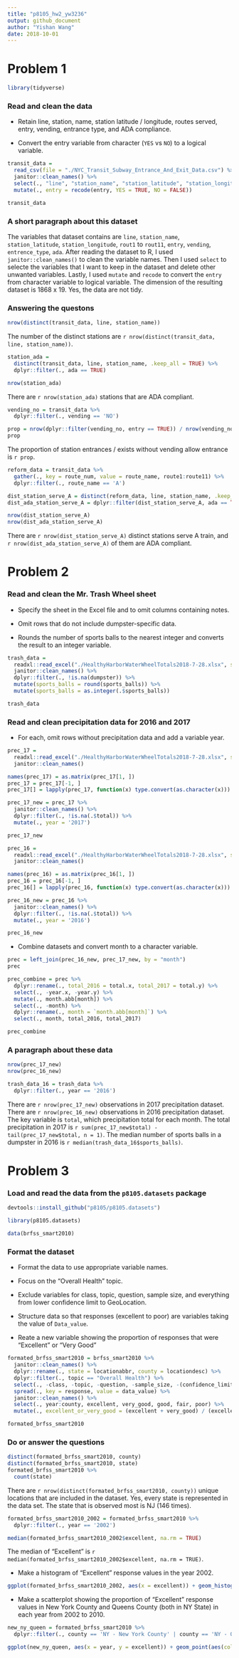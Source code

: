 ```yaml
---
title: "p8105_hw2_yw3236"
output: github_document
author: "Yishan Wang"
date: 2018-10-01
---
```


# Problem 1

```r
library(tidyverse)
```

### Read and clean the data 
* Retain line, station, name, station latitude / longitude, routes served, entry, vending, entrance type, and ADA compliance.

* Convert the entry variable from character (`YES` vs `NO`) to a logical variable.

```r
transit_data = 
  read_csv(file = "./NYC_Transit_Subway_Entrance_And_Exit_Data.csv") %>%
  janitor::clean_names() %>% 
  select(., "line", "station_name", "station_latitude", "station_longitude", "route1":"route11", "entry", "vending", "entrance_type", "ada") %>%
  mutate(., entry = recode(entry, YES = TRUE, NO = FALSE))

transit_data
```

### A short paragraph about this dataset 
The variables that dataset contains are `line`, `station_name`, `station_latitude`, `station_longitude`, `rout1` to `rout11`, `entry`, `vending`, `entrence_type`, `ada`. After reading the dataset to R, I used `janitor::clean_names()` to clean the variable names. Then I used `select` to selecte the variables that I want to keep in the dataset and delete other unwanted variables. Lastly, I used `mutate` and `recode` to convert the `entry` from character variable to logical variable. The dimension of the resulting dataset is 1868 x 19. Yes, the data are not tidy.

### Answering the questons

```r
nrow(distinct(transit_data, line, station_name))
```

The number of the distinct stations are `r nrow(distinct(transit_data, line, station_name))`.

```r
station_ada = 
  distinct(transit_data, line, station_name, .keep_all = TRUE) %>%
  dplyr::filter(., ada == TRUE)

nrow(station_ada)
```

There are `r nrow(station_ada)` stations that are ADA compliant.

```r
vending_no = transit_data %>%
  dplyr::filter(., vending == 'NO')

prop = nrow(dplyr::filter(vending_no, entry == TRUE)) / nrow(vending_no)
prop
```

The proportion of station entrances / exists without vending allow entrance is `r prop`.

```r
reform_data = transit_data %>%
  gather(., key = route_num, value = route_name, route1:route11) %>%
  dplyr::filter(., route_name == 'A')

dist_station_serve_A = distinct(reform_data, line, station_name, .keep_all = TRUE)
dist_ada_station_serve_A = dplyr::filter(dist_station_serve_A, ada == TRUE)

nrow(dist_station_serve_A)
nrow(dist_ada_station_serve_A)
```

There are `r nrow(dist_station_serve_A)` distinct stations serve A train, and `r nrow(dist_ada_station_serve_A)` of them are ADA compliant.

# Problem 2

### Read and clean the Mr. Trash Wheel sheet
* Specify the sheet in the Excel file and to omit columns containing notes.

* Omit rows that do not include dumpster-specific data.

* Rounds the number of sports balls to the nearest integer and converts the result to an integer variable.

```r
trash_data = 
  readxl::read_excel("./HealthyHarborWaterWheelTotals2018-7-28.xlsx", sheet = 1, range = cellranger::cell_cols("A:N")) %>% 
  janitor::clean_names() %>%
  dplyr::filter(., !is.na(dumpster)) %>%
  mutate(sports_balls = round(sports_balls)) %>%
  mutate(sports_balls = as.integer(.$sports_balls))

trash_data
```

### Read and clean precipitation data for 2016 and 2017
* For each, omit rows without precipitation data and add a variable year.

```r
prec_17 =
  readxl::read_excel("./HealthyHarborWaterWheelTotals2018-7-28.xlsx", sheet = 4, range = cellranger::cell_cols("A:B")) %>% 
  janitor::clean_names() 

names(prec_17) = as.matrix(prec_17[1, ])
prec_17 = prec_17[-1, ]
prec_17[] = lapply(prec_17, function(x) type.convert(as.character(x))) 

prec_17_new = prec_17 %>%
  janitor::clean_names() %>%
  dplyr::filter(., !is.na(.$total)) %>%
  mutate(., year = '2017') 

prec_17_new
```

```r
prec_16 =
  readxl::read_excel("./HealthyHarborWaterWheelTotals2018-7-28.xlsx", sheet = 5, range = cellranger::cell_cols("A:B")) %>% 
  janitor::clean_names() 

names(prec_16) = as.matrix(prec_16[1, ])
prec_16 = prec_16[-1, ]
prec_16[] = lapply(prec_16, function(x) type.convert(as.character(x))) 

prec_16_new = prec_16 %>%
  janitor::clean_names() %>%
  dplyr::filter(., !is.na(.$total)) %>%
  mutate(., year = '2016') 

prec_16_new
```

* Combine datasets and convert month to a character variable.

```r
prec = left_join(prec_16_new, prec_17_new, by = "month") 
prec

prec_combine = prec %>%
  dplyr::rename(., total_2016 = total.x, total_2017 = total.y) %>%
  select(., -year.x, -year.y) %>%
  mutate(., month.abb[month]) %>%
  select(., -month) %>%
  dplyr::rename(., month = `month.abb[month]`) %>%
  select(., month, total_2016, total_2017)

prec_combine
```

### A paragraph about these data

```r
nrow(prec_17_new)
nrow(prec_16_new)
```

```r
trash_data_16 = trash_data %>% 
  dplyr::filter(., year == '2016')
```

There are `r nrow(prec_17_new)` observations in 2017 precipitation dataset. There are `r nrow(prec_16_new)` observations in 2016 precipitation dataset. The key variable is `total`, which precipitation total for each month. The total precipitation in 2017 is `r sum(prec_17_new$total) - tail(prec_17_new$total, n = 1)`. The median number of sports balls in a dumpster in 2016 is `r median(trash_data_16$sports_balls)`.

# Problem 3

### Load and read the data from the `p8105.datasets` package

```r
devtools::install_github("p8105/p8105.datasets")
```

```r
library(p8105.datasets)
```

```r
data(brfss_smart2010)
```

### Format the dataset
* Format the data to use appropriate variable names.

* Focus on the “Overall Health” topic.

* Exclude variables for class, topic, question, sample size, and everything from lower confidence limit to GeoLocation.

* Structure data so that responses (excellent to poor) are variables taking the value of `Data_value`.

* Reate a new variable showing the proportion of responses that were “Excellent” or “Very Good”

```r
formated_brfss_smart2010 = brfss_smart2010 %>%
  janitor::clean_names() %>%
  dplyr::rename(., state = locationabbr, county = locationdesc) %>%
  dplyr::filter(., topic == "Overall Health") %>%
  select(., -class, -topic, -question, -sample_size, -(confidence_limit_low : geo_location)) %>%
  spread(., key = response, value = data_value) %>%
  janitor::clean_names() %>%
  select(., year:county, excellent, very_good, good, fair, poor) %>%
  mutate(., excellent_or_very_good = (excellent + very_good) / (excellent + very_good + good + fair + poor))

formated_brfss_smart2010
```

### Do or answer the questions
```r
distinct(formated_brfss_smart2010, county)
distinct(formated_brfss_smart2010, state)
formated_brfss_smart2010 %>%
  count(state)
```

There are `r nrow(distinct(formated_brfss_smart2010, county))` unique locations that are included in the dataset. Yes, every state is represented in the data set. The state that is observed most is NJ (146 times).

```r
formated_brfss_smart2010_2002 = formated_brfss_smart2010 %>%
  dplyr::filter(., year == '2002') 

median(formated_brfss_smart2010_2002$excellent, na.rm = TRUE)
```

The median of "Excellent" is `r median(formated_brfss_smart2010_2002$excellent, na.rm = TRUE)`.

* Make a histogram of “Excellent” response values in the year 2002.

```r
ggplot(formated_brfss_smart2010_2002, aes(x = excellent)) + geom_histogram()
```

* Make a scatterplot showing the proportion of “Excellent” response values in New York County and Queens County (both in NY State) in each year from 2002 to 2010.

```r
new_ny_queen = formated_brfss_smart2010 %>%
  dplyr::filter(., county == 'NY - New York County' | county == 'NY - Queens County')

ggplot(new_ny_queen, aes(x = year, y = excellent)) + geom_point(aes(color = county))
```


